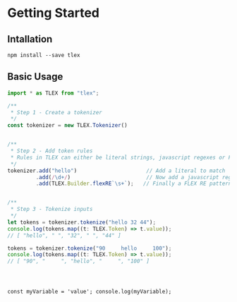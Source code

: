 
# Getting Started

## Intallation

```
npm install --save tlex
```

## Basic Usage


```ts
import * as TLEX from "tlex";

/**
 * Step 1 - Create a tokenizer
 */
const tokenizer = new TLEX.Tokenizer()


/**
 * Step 2 - Add token rules
 * Rules in TLEX can either be literal strings, javascript regexes or FLEX regexes:
 */
tokenizer.add("hello")                      // Add a literal to match
         .add(/\d+/)                        // Now add a javascript regex pattern
         .add(TLEX.Builder.flexRE`\s+`);   // Finally a FLEX RE pattern


/**
 * Step 3 - Tokenize inputs
 */
let tokens = tokenizer.tokenize("hello 32 44");
console.log(tokens.map((t: TLEX.Token) => t.value));
// [ "hello", " ", "32", " ", "44" ]

tokens = tokenizer.tokenize("90     hello     100");
console.log(tokens.map((t: TLEX.Token) => t.value));
// [ "90", "     ", "hello", "     ", "100" ]
```


<Code syntax="typescript" allowCopy={true} showOutput={true}>

const myVariable = 'value';
console.log(myVariable);

</Code>
